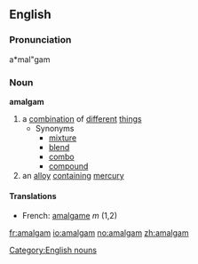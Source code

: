 ==English==
{{wikipedia}}
===Pronunciation===
a*mal"gam

===Noun===
'''amalgam'''

# a [[combination]] of [[different]] [[thing]]s
#* Synonyms
#** [[mixture]]
#** [[blend]]
#** [[combo]]
#** [[compound]]
# an [[alloy]] [[contain]]ing [[mercury]]

====Translations====
*French: [[amalgame]] ''m'' (1,2)

[[Category:English nouns]]

[[fr:amalgam]]
[[io:amalgam]]
[[no:amalgam]]
[[zh:amalgam]]